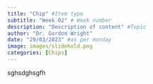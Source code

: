 ```yaml
---
title: "Chip" #Item type
subtitle: "Week 02" # Week number
description: "Description of content" #Topic
author: "Dr. Gordon Wright"
date: "29/03/2023" #as per monday
image: images/slidehold.png
categories: [Chips]
---
```


sghsdghsgfh
